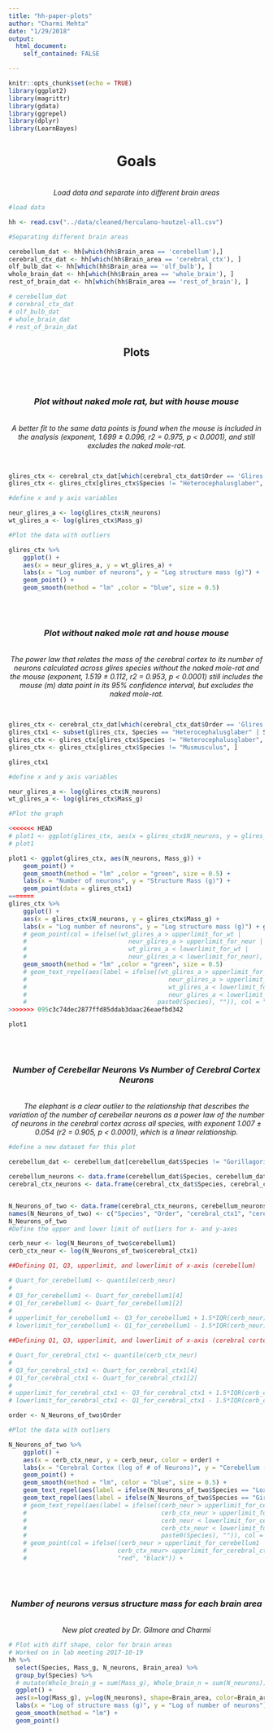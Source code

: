 ```yaml
---
title: "hh-paper-plots"
author: "Charmi Mehta"
date: "1/29/2018"
output:
  html_document:
    self_contained: FALSE

---
```


```r
knitr::opts_chunk$set(echo = TRUE)
library(ggplot2)
library(magrittr)
library(gdata)
library(ggrepel)
library(dplyr)
library(LearnBayes)
```

<center><h1> Goals </h1>
<br>
<i>Load data and separate into different brain areas</i> </center>

```r
#load data

hh <- read.csv("../data/cleaned/herculano-houtzel-all.csv")

#Separating different brain areas

cerebellum_dat <- hh[which(hh$Brain_area == 'cerebellum'),]
cerebral_ctx_dat <- hh[which(hh$Brain_area == 'cerebral_ctx'), ]
olf_bulb_dat <- hh[which(hh$Brain_area == 'olf_bulb'), ]
whole_brain_dat <- hh[which(hh$Brain_area == 'whole_brain'), ]
rest_of_brain_dat <- hh[which(hh$Brain_area == 'rest_of_brain'), ]

# cerebellum_dat
# cerebral_ctx_dat
# olf_bulb_dat
# whole_brain_dat
# rest_of_brain_dat

```

<center><h2> Plots </h2> </center>
<br>
<br>
<center> <i><h3> Plot without naked mole rat, but with house mouse</h3> </i>
<br>
*A better fit to the same data points is found when the mouse is included in the analysis (exponent, 1.699 ± 0.096, r2 = 0.975, p < 0.0001), and still excludes the naked mole-rat.*
</center>
<br>

```r

glires_ctx <- cerebral_ctx_dat[which(cerebral_ctx_dat$Order == 'Glires'), ]
glires_ctx <- glires_ctx[glires_ctx$Species != "Heterocephalusglaber", ]

#define x and y axis variables

neur_glires_a <- log(glires_ctx$N_neurons)
wt_glires_a <- log(glires_ctx$Mass_g)

#Plot the data with outliers

glires_ctx %>%
    ggplot() +
    aes(x = neur_glires_a, y = wt_glires_a) +
    labs(x = "Log number of neurons", y = "Log structure mass (g)") +
    geom_point() +
    geom_smooth(method = "lm" ,color = "blue", size = 0.5)

```
<br>
<br>
<center> <i> <h3> Plot without naked mole rat and house mouse </h3></i>
<br>
*The power law that relates the mass of the cerebral cortex to its number of neurons calculated across glires species without the naked mole-rat and the mouse (exponent, 1.519 ± 0.112, r2 = 0.953, p < 0.0001) still includes the mouse (m) data point in its 95% confidence interval, but excludes the naked mole-rat.*
</center>
<br>

```r

glires_ctx <- cerebral_ctx_dat[which(cerebral_ctx_dat$Order == 'Glires'), ]
glires_ctx1 <- subset(glires_ctx, Species == "Heterocephalusglaber" | Species == "Musmusculus")
glires_ctx <- glires_ctx[glires_ctx$Species != "Heterocephalusglaber", ]
glires_ctx <- glires_ctx[glires_ctx$Species != "Musmusculus", ]

glires_ctx1

#define x and y axis variables

neur_glires_a <- log(glires_ctx$N_neurons)
wt_glires_a <- log(glires_ctx$Mass_g)

#Plot the graph

<<<<<<< HEAD
# plot1 <- ggplot(glires_ctx, aes(x = glires_ctx$N_neurons, y = glires_ctx$Mass_g), labs(x = "Log number of neurons", y = "Log structure mass (g)"), geom_point(), geom_smooth(method = "lm" ,color = "green", size = 0.5)) + ggplot(glires_ctx1, aes(x = glires_ctx1$N_neurons, y = glires_ctx1$Mass_g), geom_point())
# plot1

plot1 <- ggplot(glires_ctx, aes(N_neurons, Mass_g)) + 
    geom_point() +
    geom_smooth(method = "lm" ,color = "green", size = 0.5) +
    labs(x = "Number of neurons", y = "Structure Mass (g)") +
    geom_point(data = glires_ctx1)
=======
glires_ctx %>%
    ggplot() +
    aes(x = glires_ctx$N_neurons, y = glires_ctx$Mass_g) +
    labs(x = "Log number of neurons", y = "Log structure mass (g)") + geom_point() +
    # geom_point(col = ifelse((wt_glires_a > upperlimit_for_wt | 
    #                            neur_glires_a > upperlimit_for_neur | 
    #                            wt_glires_a < lowerlimit_for_wt | 
    #                            neur_glires_a < lowerlimit_for_neur), "red", "black")) +
    geom_smooth(method = "lm" ,color = "green", size = 0.5) 
    # geom_text_repel(aes(label = ifelse((wt_glires_a > upperlimit_for_wt | 
    #                                       neur_glires_a > upperlimit_for_neur | 
    #                                       wt_glires_a < lowerlimit_for_wt | 
    #                                       neur_glires_a < lowerlimit_for_neur), 
    #                                    paste0(Species), "")), col = "red")
>>>>>>> 095c3c74dec2877ffd85ddab3daac26eaefbd342

plot1
```

<br>
<br>
<center><i><h3> Number of Cerebellar Neurons Vs Number of Cerebral Cortex Neurons </h3></i>
<br>
*The elephant is a clear outlier to the relationship that describes the variation of the number of cerebellar neurons as a power law of the number of neurons in the cerebral cortex across all species, with exponent 1.007 ± 0.054 (r2 = 0.905, p < 0.0001), which is a linear relationship.*
</center>

```r

#define a new dataset for this plot

cerebellum_dat <- cerebellum_dat[cerebellum_dat$Species != "Gorillagorilla", ]

cerebellum_neurons <- data.frame(cerebellum_dat$Species, cerebellum_dat$Order, cerebellum_dat$N_neurons)
cerebral_ctx_neurons <- data.frame(cerebral_ctx_dat$Species, cerebral_ctx_dat$Order, cerebral_ctx_dat$N_neurons)


N_Neurons_of_two <- data.frame(cerebral_ctx_neurons, cerebellum_neurons$cerebellum_dat.N_neurons)
names(N_Neurons_of_two) <- c("Species", "Order", "cerebral_ctx1", "cerebellum1")
N_Neurons_of_two
#Define the upper and lower limit of outliers for x- and y-axes

cerb_neur <- log(N_Neurons_of_two$cerebellum1)
cerb_ctx_neur <- log(N_Neurons_of_two$cerebral_ctx1)

##Defining Q1, Q3, upperlimit, and lowerlimit of x-axis (cerebellum)

# Quart_for_cerebellum1 <- quantile(cerb_neur)
# 
# Q3_for_cerebellum1 <- Quart_for_cerebellum1[4]
# Q1_for_cerebellum1 <- Quart_for_cerebellum1[2]
# 
# upperlimit_for_cerebellum1 <- Q3_for_cerebellum1 + 1.5*IQR(cerb_neur)
# lowerlimit_for_cerebellum1 <- Q1_for_cerebellum1 - 1.5*IQR(cerb_neur)

##Defining Q1, Q3, upperlimit, and lowerlimit of x-axis (cerebral cortex)

# Quart_for_cerebral_ctx1 <- quantile(cerb_ctx_neur)
# 
# Q3_for_cerebral_ctx1 <- Quart_for_cerebral_ctx1[4]
# Q1_for_cerebral_ctx1 <- Quart_for_cerebral_ctx1[2]
# 
# upperlimit_for_cerebral_ctx1 <- Q3_for_cerebral_ctx1 + 1.5*IQR(cerb_ctx_neur)
# lowerlimit_for_cerebral_ctx1 <- Q1_for_cerebral_ctx1 - 1.5*IQR(cerb_ctx_neur)

order <- N_Neurons_of_two$Order

#Plot the data with outliers

N_Neurons_of_two %>%
    ggplot() +
    aes(x = cerb_ctx_neur, y = cerb_neur, color = order) +
    labs(x = "Cerebral Cortex (log of # of Neurons)", y = "Cerebellum (log of # of Neurons)") +
    geom_point() +
    geom_smooth(method = "lm", color = "blue", size = 0.5) +
    geom_text_repel(aes(label = ifelse(N_Neurons_of_two$Species == "Loxodontaafricana", paste0("Elephant"), "")))+
    geom_text_repel(aes(label = ifelse(N_Neurons_of_two$Species == "Giraffacamelopardalensis", paste0("Giraffe"), "")))
    # geom_text_repel(aes(label = ifelse((cerb_neur > upperlimit_for_cerebellum1 |
    #                                     cerb_ctx_neur > upperlimit_for_cerebral_ctx1 |
    #                                     cerb_neur < lowerlimit_for_cerebellum1 |
    #                                     cerb_ctx_neur < lowerlimit_for_cerebral_ctx1),
    #                                     paste0(Species), "")), col = "red") +
    # geom_point(col = ifelse((cerb_neur > upperlimit_for_cerebellum1 |
    #                         cerb_ctx_neur> upperlimit_for_cerebral_ctx1),
    #                         "red", "black")) +
```
<br>
<br>
<center><i><h3>Number of neurons versus structure mass for each brain area </i></h3>
<br>
*New plot created by Dr. Gilmore and Charmi*</center>

```r
# Plot with diff shape, color for brain areas
# Worked on in lab meeting 2017-10-19
hh %>%
  select(Species, Mass_g, N_neurons, Brain_area) %>%
  group_by(Species) %>% 
  # mutate(Whole_brain_g = sum(Mass_g), Whole_brain_n = sum(N_neurons)) %>%
  ggplot() +
  aes(x=log(Mass_g), y=log(N_neurons), shape=Brain_area, color=Brain_area) +
  labs(x = "Log of structure mass (g)", y = "Log of number of neurons") +
  geom_smooth(method = "lm") +
  geom_point()
```


```r


















```














